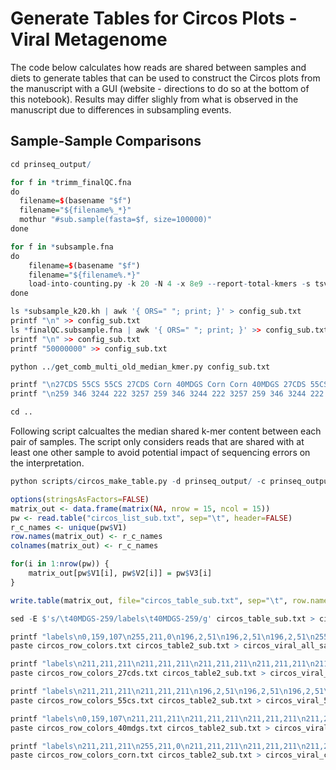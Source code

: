 # Generate Tables for Circos Plots - Viral Metagenome
The code below calculates how reads are shared between samples and diets to generate tables that can be used to construct the Circos plots from the manuscript with a GUI (website - directions to do so at the bottom of this notebook). Results may differ slighly from what is observed in the manuscript due to differences in subsampling events.

## Sample-Sample Comparisons

```r
cd prinseq_output/

for f in *trimm_finalQC.fna
do
  filename=$(basename "$f")
  filename="${filename%_*}"
  mothur "#sub.sample(fasta=$f, size=100000)"
done

for f in *subsample.fna
do
    filename=$(basename "$f")
    filename="${filename%.*}"
    load-into-counting.py -k 20 -N 4 -x 8e9 --report-total-kmers -s tsv "$filename""_subsample_k20.kh" $f
done

ls *subsample_k20.kh | awk '{ ORS=" "; print; }' > config_sub.txt
printf "\n" >> config_sub.txt
ls *finalQC.subsample.fna | awk '{ ORS=" "; print; }' >> config_sub.txt
printf "\n" >> config_sub.txt
printf "50000000" >> config_sub.txt

python ../get_comb_multi_old_median_kmer.py config_sub.txt

printf "\n27CDS 55CS 55CS 27CDS Corn 40MDGS Corn Corn 40MDGS 27CDS 55CS 40MDGS 40MDGS Corn 55CS" >> config_sub.txt
printf "\n259 346 3244 222 3257 259 346 3244 222 3257 259 346 3244 222 3257" >> config_sub.txt

cd ..
```

Following script calcualtes the median shared k-mer content between each pair of samples. The script only considers reads that are shared with at least one other sample to avoid potential impact of sequencing errors on the interpretation.

```r
python scripts/circos_make_table.py -d prinseq_output/ -c prinseq_output/config_sub.txt -i T -s subsample.fna.comb > circos_list_sub.txt

```

```r
options(stringsAsFactors=FALSE)
matrix_out <- data.frame(matrix(NA, nrow = 15, ncol = 15))
pw <- read.table("circos_list_sub.txt", sep="\t", header=FALSE)
r_c_names <- unique(pw$V1)
row.names(matrix_out) <- r_c_names
colnames(matrix_out) <- r_c_names

for(i in 1:nrow(pw)) {
	matrix_out[pw$V1[i], pw$V2[i]] = pw$V3[i]
}

write.table(matrix_out, file="circos_table_sub.txt", sep="\t", row.names=TRUE, col.names=NA, quote=FALSE)
```

```r
sed -E $'s/\t40MDGS-259/labels\t40MDGS-259/g' circos_table_sub.txt > circos_table2_sub.txt

printf "labels\n0,159,107\n255,211,0\n196,2,51\n196,2,51\n196,2,51\n255,211,0\n0,159,107\n0,159,107\n0,135,189\n0,135,189\n0,159,107\n255,211,0\n0,135,189\n255,211,0\n196,2,51" > circos_row_colors.txt
paste circos_row_colors.txt circos_table2_sub.txt > circos_viral_all_samples_upload.txt

printf "labels\n211,211,211\n211,211,211\n211,211,211\n211,211,211\n211,211,211\n211,211,211\n211,211,211\n211,211,211\n0,135,189\n0,135,189\n211,211,211\n211,211,211\n0,135,189\n211,211,211\n211,211,211" > circos_row_colors_27cds.txt
paste circos_row_colors_27cds.txt circos_table2_sub.txt > circos_viral_27cds_upload.txt

printf "labels\n211,211,211\n211,211,211\n196,2,51\n196,2,51\n196,2,51\n211,211,211\n211,211,211\n211,211,211\n211,211,211\n211,211,211\n211,211,211\n211,211,211\n211,211,211\n211,211,211\n196,2,51" > circos_row_colors_55cs.txt
paste circos_row_colors_55cs.txt circos_table2_sub.txt > circos_viral_55cs_upload.txt

printf "labels\n0,159,107\n211,211,211\n211,211,211\n211,211,211\n211,211,211\n211,211,211\n0,159,107\n0,159,107\n211,211,211\n211,211,211\n0,159,107\n211,211,211\n211,211,211\n211,211,211\n211,211,211" > circos_row_colors_40mdgs.txt
paste circos_row_colors_40mdgs.txt circos_table2_sub.txt > circos_viral_40mdgs_upload.txt

printf "labels\n211,211,211\n255,211,0\n211,211,211\n211,211,211\n211,211,211\n255,211,0\n211,211,211\n211,211,211\n211,211,211\n211,211,211\n211,211,211\n255,211,0\n211,211,211\n255,211,0\n211,211,211" > circos_row_colors_corn.txt
paste circos_row_colors_corn.txt circos_table2_sub.txt > circos_viral_corn_upload.txt

```

